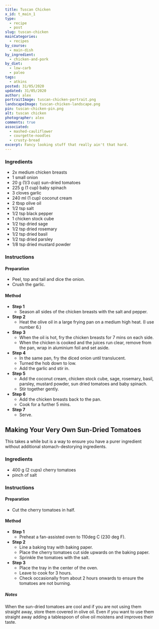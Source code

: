 ```yaml
---
title: Tuscan Chicken
x_id: t_main_1
type:
  - recipe
  - post
slug: tuscan-chicken
mainCategories: 
  - recipes
by_course:
  - main-dish
by_ingredient:
  - chicken-and-pork
by_diet:
  - low-carb
  - paleo
tags:
  - atkins
posted: 31/05/2020
updated: 31/05/2020
author: alex
portraitImage: tuscan-chicken-portrait.png
landscapeImage: tuscan-chicken-landscape.png
pin: tuscan-chicken-pin.png
alt: tuscan chicken
photographer: alex
comments: true
associated: 
  - mashed-cauliflower
  - courgette-noodles
  - crusty-bread
excerpt: Fancy looking stuff that really ain't that hard.
---
```


<Ingredients>

### Ingredients
    
  - 2x medium chicken breasts
  - 1 small onion
  - 20 g (1/3 cup) sun-dried tomatoes
  - 225 g (1 cup) baby spinach
  - 3 cloves garlic
  - 240 ml (1 cup) coconut cream
  - 2 tbsp olive oil
  - 1/2 tsp salt
  - 1/2 tsp black pepper
  - 1 chicken stock cube
  - 1/2 tsp dried sage
  - 1/2 tsp dried rosemary
  - 1/2 tsp dried basil
  - 1/2 tsp dried parsley
  - 1/8 tsp dried mustard powder

</Ingredients>

<Instructions>

### Instructions

#### Preparation

  - Peel, top and tail and dice the onion.
  - Crush the garlic.

#### Method

  - **Step 1**
    - Season all sides of the chicken breasts with the salt and pepper.
  - **Step 2**
    - Heat the olive oil in a large frying pan on a medium high heat. (I use number 6.)
  - **Step 3**
    - When the oil is hot, fry the chicken breasts for 7 mins on each side.
    - When the chicken is cooked and the juices run clear, remove from the pan, wrap in aluminium foil and set aside.
  - **Step 4**
    - In the same pan, fry the diced onion until translucent.
    - Turned the hob down to low. 
    - Add the garlic and stir in.
  - **Step 5**
    - Add the coconut cream, chicken stock cube, sage, rosemary, basil, parsley, mustard powder, sun dried tomatoes and baby spinach.
    - Stir together gently.
  - **Step 6**
    - Add the chicken breasts back to the pan.
    - Cook for a further 5 mins.
  - **Step 7**
    - Serve.

</Instructions>

<PostBody>

## Making Your Very Own Sun-Dried Tomatoes

This takes a while but is a way to ensure you have a purer ingredient without additional stomach-destorying ingredients.

<Ingredients>

### Ingredients

  - 400 g (2 cups) cherry tomatoes
  - pinch of salt

</Ingredients>

<Instructions>

### Instructions

#### Preparation

  - Cut the cherry tomatoes in half.
 
#### Method

  - **Step 1**
    - Preheat a fan-assisted oven to 110deg C (230 deg F).
  - **Step 2** 
    - Line a baking tray with baking paper.
    - Place the cherry tomatoes cut side upwards on the baking paper.
    - Sprinkle the tomatoes with the salt.
  - **Step 3** 
    - Place the tray in the center of the oven.
    - Leave to cook for 3 hours. 
    - Check occasionally from about 2 hours onwards to ensure the tomatoes are not burning.

</Instructions>

##### Notes

When the sun-dried tomatoes are cool and if you are not using them straight away, store them covered in olive oil. 
Even if you want to use them straight away adding a tablespoon of olive oil moistens and improves their taste.

</PostBody>

